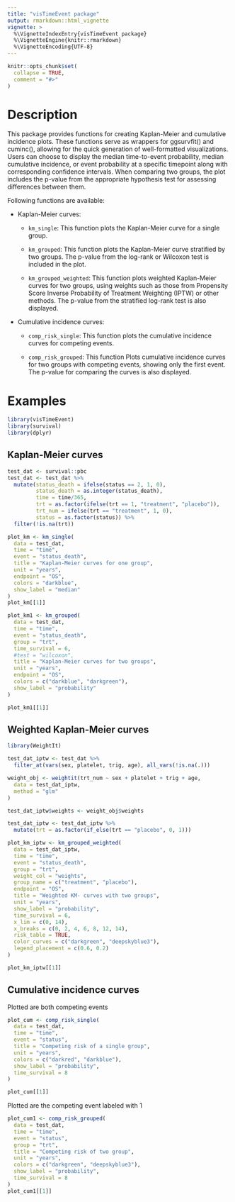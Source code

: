 ```yaml
---
title: "visTimeEvent package"
output: rmarkdown::html_vignette
vignette: >
  %\VignetteIndexEntry{visTimeEvent package}
  %\VignetteEngine{knitr::rmarkdown}
  %\VignetteEncoding{UTF-8}
---
```


```r
knitr::opts_chunk$set(
  collapse = TRUE,
  comment = "#>"
)
```


# Description

This package provides functions for creating Kaplan-Meier and cumulative incidence plots. These functions serve as wrappers for ggsurvfit() and cuminc(), allowing for the quick generation of well-formatted visualizations. Users can choose to display the median time-to-event probability, median cumulative incidence, or event probability at a specific timepoint along with corresponding confidence intervals. When comparing two groups, the plot includes the p-value from the appropriate hypothesis test for assessing differences between them.

Following functions are available:

-   Kaplan-Meier curves:

    -   `km_single`: This function plots the Kaplan-Meier curve for a single group.

    -   `km_grouped`: This function plots the Kaplan-Meier curve stratified by two groups. The p-value from the log-rank or Wilcoxon test is included in the plot.

    -   `km_grouped_weighted`: This function plots weighted Kaplan-Meier curves for two groups, using weights such as those from Propensity Score Inverse Probability of Treatment Weighting (IPTW) or other methods. The p-value from the stratified log-rank test is also displayed.

-   Cumulative incidence curves:

    -   `comp_risk_single`: This function plots the cumulative incidence curves for competing events.

    -   `comp_risk_grouped`: This function Plots cumulative incidence curves for two groups with competing events, showing only the first event. The p-value for comparing the curves is also displayed.
  

# Examples

```r
library(visTimeEvent)
library(survival)
library(dplyr)
```


## Kaplan-Meier curves

```r
test_dat <- survival::pbc
test_dat <- test_dat %>%
  mutate(status_death = ifelse(status == 2, 1, 0),
         status_death = as.integer(status_death),
         time = time/365,
         trt = as.factor(ifelse(trt == 1, "treatment", "placebo")),
         trt_num = ifelse(trt == "treatment", 1, 0),
         status = as.factor(status)) %>%
  filter(!is.na(trt))
```


```r
plot_km <- km_single(
  data = test_dat,
  time = "time",
  event = "status_death",
  title = "Kaplan-Meier curves for one group",
  unit = "years",
  endpoint = "OS",
  colors = "darkblue",
  show_label = "median"
)
plot_km[[1]]
```

```r
plot_km1 <- km_grouped(
  data = test_dat,
  time = "time",
  event = "status_death",
  group = "trt",
  time_survival = 6,
  #test = "wilcoxon",
  title = "Kaplan-Meier curves for two groups",
  unit = "years",
  endpoint = "OS",
  colors = c("darkblue", "darkgreen"),
  show_label = "probability"
)

plot_km1[[1]]
```


## Weighted Kaplan-Meier curves

```r
library(WeightIt)

test_dat_iptw <- test_dat %>%
  filter_at(vars(sex, platelet, trig, age), all_vars(!is.na(.)))

weight_obj <- weightit(trt_num ~ sex + platelet + trig + age,
  data = test_dat_iptw,
  method = "glm"
)

test_dat_iptw$weights <- weight_obj$weights

test_dat_iptw <- test_dat_iptw %>%
  mutate(trt = as.factor(if_else(trt == "placebo", 0, 1)))

plot_km_iptw <- km_grouped_weighted(
  data = test_dat_iptw,
  time = "time",
  event = "status_death",
  group = "trt",
  weight_col = "weights",
  group_name = c("treatment", "placebo"),
  endpoint = "OS",
  title = "Weighted KM- curves with two groups",
  unit = "years",
  show_label = "probability",
  time_survival = 6,
  x_lim = c(0, 14),
  x_breaks = c(0, 2, 4, 6, 8, 12, 14),
  risk_table = TRUE,
  color_curves = c("darkgreen", "deepskyblue3"),
  legend_placement = c(0.6, 0.2)
)

plot_km_iptw[[1]]
```




## Cumulative incidence curves

Plotted are both competing events
```r
plot_cum <- comp_risk_single(
  data = test_dat,
  time = "time",
  event = "status",
  title = "Competing risk of a single group",
  unit = "years",
  colors = c("darkred", "darkblue"),
  show_label = "probability",
  time_survival = 8
)

plot_cum[[1]]
```


Plotted are the competing event labeled with 1
```r
plot_cum1 <- comp_risk_grouped(
  data = test_dat,
  time = "time",
  event = "status",
  group = "trt",
  title = "Competing risk of two group",
  unit = "years",
  colors = c("darkgreen", "deepskyblue3"),
  show_label = "probability",
  time_survival = 8
)
plot_cum1[[1]]
```
